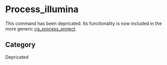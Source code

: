 = Process_illumina =

This command has been depricated.
Its functionality is now included in the more generic [[cg_process_project]].

== Category ==
Depricated
